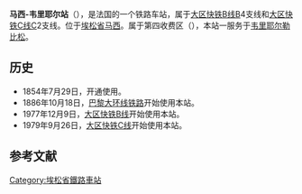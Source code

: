 {{Infobox station
| name          =<!-- 注释出：[[File:RATP.svg|32x32px]] -->马西-韦里耶尔站<br>{{lang|fr|Gare de Massy - Verrières}} 
| type          = [[法国铁路|法国铁路]]
| image = RER-B MassyV3.jpg
|image_caption = 车站入口
| address       = {{FRA}}[[埃松省|埃松省]][[马西_(埃松省)|马西]]
| latd          = 48
| latm          = 44
| lats          = 04
| latNS         = N
| longd         = 2
| longm         = 16
| longs         = 25
| longEW        = E
| operator = <!-- 注释出：[[File:RATP.svg|32x32px]] -->
| coordinates_display = yes
| iso_region    = FR
| line          = 
* [[大区快铁B线|大区快铁B线]]
* [[大区快铁C线|大区快铁C线]]
| platform      = 4
| tracks        = 4
| elevation = 
| opened        = 1854年7月29日
| rebuilt =
| status = 使用中
| closed        = 
| passengers= 572,805
| pass_year= 2011年<ref>[http://data.ratp.fr/fr/les-donnees/fiche-de-jeu-de-donnees/dataset/trafic-annuel-entrant-par-station-2011.html Entrants annuels provenant de l'extérieur de la gare (voie publique, correspondances bus, réseau SNCF, etc.)] {{webarchive|url=https://web.archive.org/web/20140718193327/http://data.ratp.fr/fr/les-donnees/fiche-de-jeu-de-donnees/dataset/trafic-annuel-entrant-par-station-2011.html |date=2014-07-18 }}, sur le site ''data.ratp.fr''. Consulté le 5 novembre 2012.</ref>
| station_type = 客运车站
| connections = 
* [[RATP公交路网|巴黎城市公共交通]]
| route_map =
| map_locator   = 
| note =
}}

'''马西-韦里耶尔站'''（{{lang-fr|Gare de Massy - Verrières}}），是法国的一个铁路车站，属于[[大区快铁B线|大区快铁B线]]B4支线和[[大区快铁C线|大区快铁C线]]C2支线。位于[[埃松省|埃松省]][[马西_(埃松省)|马西]]。属于第四收费区（{{lang-fr|Zone 4}}），本站一服务于[[韦里耶尔勒比松|韦里耶尔勒比松]]。

==历史==
*1854年7月29日，开通使用。
*1886年10月18日，[[巴黎大环线铁路|巴黎大环线铁路]]开始使用本站。
*1977年12月9日，[[大区快铁B线|大区快铁B线]]开始使用本站。
*1979年9月26日，[[大区快铁C线|大区快铁C线]]开始使用本站。

== 参考文献 ==
{{Reflist}}

{{RER B}}
{{RER C}}
[[Category:埃松省鐵路車站|Category:埃松省鐵路車站]]